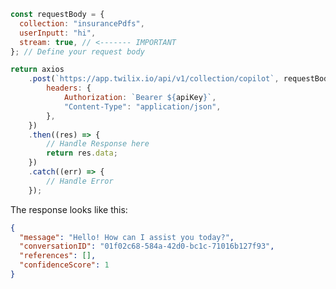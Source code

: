 ```javaScript Example.ts
const requestBody = {
  collection: "insurancePdfs",
  userInputt: "hi",
  stream: true, // <------- IMPORTANT
}; // Define your request body

return axios
    .post(`https://app.twilix.io/api/v1/collection/copilot`, requestBody, {
        headers: {
            Authorization: `Bearer ${apiKey}`,
            "Content-Type": "application/json",
        },
    })
    .then((res) => {
        // Handle Response here
        return res.data;
    })
    .catch((err) => {
        // Handle Error
    });
```

The response looks like this:

```json
{
  "message": "Hello! How can I assist you today?",
  "conversationID": "01f02c68-584a-42d0-bc1c-71016b127f93",
  "references": [],
  "confidenceScore": 1
}
```

